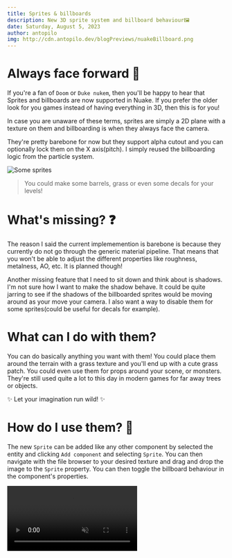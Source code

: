 ```yaml
---
title: Sprites & billboards
description: New 3D sprite system and billboard behaviour🖼️
date: Saturday, August 5, 2023
author: antopilo
img: http://cdn.antopilo.dev/blogPreviews/nuakeBillboard.png
---
```


# Always face forward 🧭
If you're a fan of `Doom` or `Duke nukem`, then you'll be happy to hear that Sprites and billboards are now
supported in Nuake. If you prefer the older look for you games instead of having everything in 3D, then this is for you!

In case you are unaware of these terms, sprites are simply a 2D plane with a texture on them and billboarding is when they always face the camera.

They're pretty barebone for now but they support alpha cutout and you can optionally lock them on the X axis(pitch). I simply reused the billboarding logic from the particle system.

![Some sprites](https://cdn.antopilo.dev/blogPreviews/nuakeBillboard.png)
> You could make some barrels, grass or even some decals for your levels!


# What's missing? ❓
The reason I said the current implememention is barebone is because they currently do not go through the generic material pipeline. That means that you won't be able to adjust the different
properties like roughness, metalness, AO, etc. It is planned though!

Another missing feature that I need to sit down and think about is shadows. I'm not sure how I want to make the shadow behave.
It could be quite jarring to see if the shadows of the billboarded sprites would be moving around as your move your camera.
I also want a way to disable them for some sprites(could be useful for decals for example).

# What can I do with them?
You can do basically anything you want with them! You could place them around the terrain with a grass texture and you'll end up with a cute grass patch. You could even use them for props around your scene, or monsters.
They're still used quite a lot to this day in modern games for far away trees or objects. 

✨ Let your imagination run wild! ✨

# How do I use them? 🙂
The new `Sprite` can be added like any other component by selected the entity and clicking `Add component` and selecting `Sprite`.
You can then navigate with the file browser to your desired texture and drag and drop the image to the `Sprite` property.
You can then toggle the billboard behaviour in the component's properties.

<video muted autoPlay loop src="https://cdn.antopilo.dev/Editor_sMNOHBxK5z.mp4"/>
> Some example on how to use the sprite component

Thank you✨,

Antoine